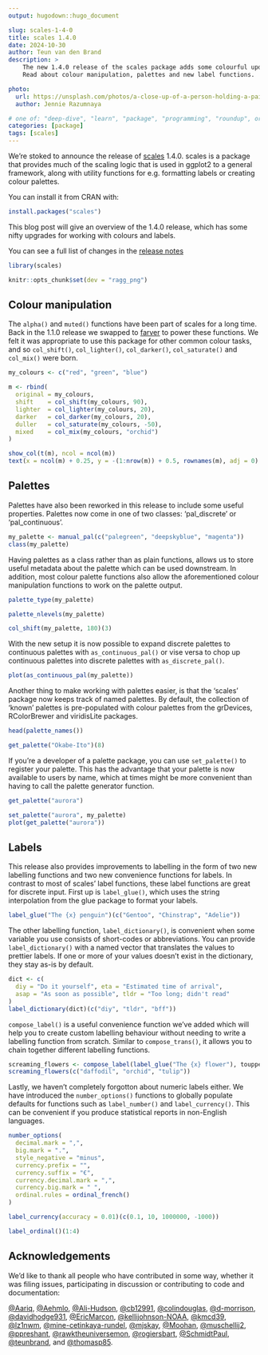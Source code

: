 ```yaml
---
output: hugodown::hugo_document

slug: scales-1-4-0
title: scales 1.4.0
date: 2024-10-30
author: Teun van den Brand
description: >
    The new 1.4.0 release of the scales package adds some colourful updates.
    Read about colour manipulation, palettes and new label functions.

photo:
  url: https://unsplash.com/photos/a-close-up-of-a-person-holding-a-paintbrush-Xrelr7cTYm4
  author: Jennie Razumnaya

# one of: "deep-dive", "learn", "package", "programming", "roundup", or "other"
categories: [package] 
tags: [scales]
---
```


<!--
TODO:
* [x] Look over / edit the post's title in the yaml
* [x] Edit (or delete) the description; note this appears in the Twitter card
* [x] Pick category and tags (see existing with `hugodown::tidy_show_meta()`)
* [x] Find photo & update yaml metadata
* [x] Create `thumbnail-sq.jpg`; height and width should be equal
* [x] Create `thumbnail-wd.jpg`; width should be >5x height
* [x] `hugodown::use_tidy_thumbnails()`
* [x] Add intro sentence, e.g. the standard tagline for the package
* [x] `usethis::use_tidy_thanks()`
-->

We're stoked to announce the release of [scales]({https://scales.r-lib.org/}) 1.4.0. 
scales is a package that provides much of the scaling logic that is used in ggplot2 to a general framework, along with utility functions for e.g. formatting labels or creating colour palettes.

You can install it from CRAN with:

```r
install.packages("scales")
```

This blog post will give an overview of the 1.4.0 release, which has some nifty upgrades for working with colours and labels.

You can see a full list of changes in the [release notes](https://scales.r-lib.org/news/index.html)

```r
library(scales)
```

```r
knitr::opts_chunk$set(dev = "ragg_png")
```

## Colour manipulation

The `alpha()` and `muted()` functions have been part of scales for a long time. 
Back in the 1.1.0 release we swapped to [farver](https://farver.data-imaginist.com/) to power these functions.
We felt it was appropriate to use this package for other common colour tasks, and so `col_shift()`, `col_lighter()`, `col_darker()`, `col_saturate()` and `col_mix()` were born.

```r
my_colours <- c("red", "green", "blue")

m <- rbind(
  original = my_colours,
  shift    = col_shift(my_colours, 90),
  lighter  = col_lighter(my_colours, 20),
  darker   = col_darker(my_colours, 20),
  duller   = col_saturate(my_colours, -50),
  mixed    = col_mix(my_colours, "orchid")
)

show_col(t(m), ncol = ncol(m))
text(x = ncol(m) + 0.25, y = -(1:nrow(m)) + 0.5, rownames(m), adj = 0)
```

## Palettes

Palettes have also been reworked in this release to include some useful properties.
Palettes now come in one of two classes: 'pal_discrete' or 'pal_continuous'.

```r
my_palette <- manual_pal(c("palegreen", "deepskyblue", "magenta"))
class(my_palette)
```

Having palettes as a class rather than as plain functions, allows us to store useful metadata about the palette which can be used downstream.
In addition, most colour palette functions also allow the aforementioned colour manipulation functions to work on the palette output.

```r
palette_type(my_palette)

palette_nlevels(my_palette)

col_shift(my_palette, 180)(3)
```

With the new setup it is now possible to expand discrete palettes to continuous palettes with `as_continuous_pal()` or vise versa to chop up continuous palettes into discrete palettes with `as_discrete_pal()`.

```r
plot(as_continuous_pal(my_palette))
```

Another thing to make working with palettes easier, is that the 'scales' package now keeps track of named palettes.
By default, the collection of 'known' palettes is pre-populated with colour palettes from the grDevices, RColorBrewer and viridisLite packages.


```r
head(palette_names())

get_palette("Okabe-Ito")(8)
```

If you're a developer of a palette package, you can use `set_palette()` to register your palette.
This has the advantage that your palette is now available to users by name, which at times might be more convenient than having to call the palette generator function.

```r
get_palette("aurora")

set_palette("aurora", my_palette)
plot(get_palette("aurora"))
```

## Labels

This release also provides improvements to labelling in the form of two new labelling functions and two new convenience functions for labels.
In contrast to most of scales' label functions, these label functions are great for discrete input.
First up is `label_glue()`, which uses the string interpolation from the glue package to format your labels.

```r
label_glue("The {x} penguin")(c("Gentoo", "Chinstrap", "Adelie"))
```

The other labelling function, `label_dictionary()`, is convenient when some variable you use consists of short-codes or abbreviations.
You can provide `label_dictionary()` with a named vector that translates the values to prettier labels.
If one or more of your values doesn't exist in the dictionary, they stay as-is by default.

```r
dict <- c(
  diy = "Do it yourself", eta = "Estimated time of arrival",
  asap = "As soon as possible", tldr = "Too long; didn't read"
)
label_dictionary(dict)(c("diy", "tldr", "bff"))
```

`compose_label()` is a useful convenience function we've added which will help you to create custom labelling behaviour without needing to write a labelling function from scratch.
Similar to `compose_trans()`, it allows you to chain together different labelling functions.

```r
screaming_flowers <- compose_label(label_glue("The {x} flower"), toupper)
screaming_flowers(c("daffodil", "orchid", "tulip"))
```
Lastly, we haven't completely forgotton about numeric labels either.
We have introduced the `number_options()` functions to globally populate defaults for functions such as `label_number()` and `label_currency()`.
This can be convenient if you produce statistical reports in non-English languages.

```r
number_options(
  decimal.mark = ",",
  big.mark = ".",
  style_negative = "minus",
  currency.prefix = "",
  currency.suffix = "€",
  currency.decimal.mark = ",",
  currency.big.mark = " ",
  ordinal.rules = ordinal_french()
)

label_currency(accuracy = 0.01)(c(0.1, 10, 1000000, -1000))

label_ordinal()(1:4)
```



## Acknowledgements

We'd like to thank all people who have contributed in some way, whether it was filing issues, participating in discussion or contributing to code and documentation:

[&#x0040;Aariq](https://github.com/Aariq), [&#x0040;Aehmlo](https://github.com/Aehmlo), [&#x0040;Ali-Hudson](https://github.com/Ali-Hudson), [&#x0040;cb12991](https://github.com/cb12991), [&#x0040;colindouglas](https://github.com/colindouglas), [&#x0040;d-morrison](https://github.com/d-morrison), [&#x0040;davidhodge931](https://github.com/davidhodge931), [&#x0040;EricMarcon](https://github.com/EricMarcon), [&#x0040;kellijohnson-NOAA](https://github.com/kellijohnson-NOAA), [&#x0040;kmcd39](https://github.com/kmcd39), [&#x0040;lz1nwm](https://github.com/lz1nwm), [&#x0040;mine-cetinkaya-rundel](https://github.com/mine-cetinkaya-rundel), [&#x0040;mjskay](https://github.com/mjskay), [&#x0040;Moohan](https://github.com/Moohan), [&#x0040;muschellij2](https://github.com/muschellij2), [&#x0040;ppreshant](https://github.com/ppreshant), [&#x0040;rawktheuniversemon](https://github.com/rawktheuniversemon), [&#x0040;rogiersbart](https://github.com/rogiersbart), [&#x0040;SchmidtPaul](https://github.com/SchmidtPaul), [&#x0040;teunbrand](https://github.com/teunbrand), and [&#x0040;thomasp85](https://github.com/thomasp85).


